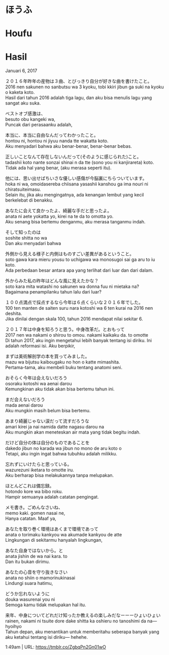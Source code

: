# ほうふ  
# Houfu  
# Hasil  

Januari 6, 2017

２０１６年昨年の産物は３曲、とびっきり自分が好きな曲を書けたこと。  
2016 nen sakunen no sanbutsu wa 3 kyoku, tobi kkiri jibun ga suki na kyoku o kaketa koto.  
Hasil dari tahun 2016 adalah tiga lagu, dan aku bisa menulis lagu yang sangat aku suka.  

ベストオブ感激は、  
besuto obu kangeki wa,  
Puncak dari perasaanku adalah,  

本当に、本当に自由なんだってわかったこと。  
hontou ni, hontou ni jiyuu nanda tte wakatta koto.  
Aku menyadari bahwa aku benar-benar, benar-benar bebas.  

正しいことなんて存在しないんだって(そのように感じられた)こと。  
tadashii koto nante sonzai shinai n da tte (sono you ni kanjirareta) koto.  
Tidak ada hal yang benar, (aku merasa seperti itu).  

他には、思い出せばちいさな優しい感傷が今脳裏にちらついています。  
hoka ni wa, omoidasereba chiisana yasashii kanshou ga ima nouri ni chiratsuiteimasu.  
Selain itu, jika aku mengingatnya, ada kenangan lembut yang kecil berkelebat di benakku.  

あなたに会えて良かったよ、綺麗な手だと思ったよ。  
anata ni aete yokatta yo, kirei na te da to omotta yo.  
Aku senang bisa bertemu denganmu, aku merasa tanganmu indah.  

そして知ったのは  
soshite shitta no wa  
Dan aku menyadari bahwa  

外側から見える様子と内側はものすごい差異があるということ。  
soto gawa kara mieru yousu to uchigawa wa monosugoi sai ga aru to iu koto.  
Ada perbedaan besar antara apa yang terlihat dari luar dan dari dalam.  

外からみた私の昨年はどんな風に見えたかな？  
soto kara mita watashi no sakunen wa donna fuu ni mietaka na?  
Bagaimana penampilanku tahun lalu dari luar?  

１００点満点で採点するなら今年は６点くらいな２０１６年でした。  
100 ten manten de saiten suru nara kotoshi wa 6 ten kurai na 2016 nen deshita.  
Jika dinilai dengan skala 100, tahun 2016 mendapat nilai sekitar 6.  

２０１７年は中身を知ろうと思う。中身改革だ。とおもって  
2017 nen wa nakami o shirou to omou. nakami kaikaku da. to omotte  
Di tahun 2017, aku ingin mengetahui lebih banyak tentang isi diriku. Ini adalah reformasi isi. Aku berpikir,  

まずは美術解剖学の本を買ってみました。  
mazu wa bijutsu kaibougaku no hon o katte mimashita.  
Pertama-tama, aku membeli buku tentang anatomi seni.  

おそらく今年は会えないだろう  
osoraku kotoshi wa aenai darou  
Kemungkinan aku tidak akan bisa bertemu tahun ini.  

まだ会えないだろう  
mada aenai darou  
Aku mungkin masih belum bisa bertemu.  

あまり綺麗じゃない涙だって流すだろうな  
amari kirei ja nai namida datte nagasu darou na  
Aku mungkin akan meneteskan air mata yang tidak begitu indah.  

だけど自分の体は自分のものであることを  
dakedo jibun no karada wa jibun no mono de aru koto o  
Tetapi, aku ingin ingat bahwa tubuhku adalah milikku.  

忘れずにいけたらと思っている。  
wazurezuni iketara to omotte iru.  
Aku berharap bisa melakukannya tanpa melupakan.  

ほとんどこれは備忘録。  
hotondo kore wa bibo roku.  
Hampir semuanya adalah catatan pengingat.  

メモ書き。ごめんなさいね、  
memo kaki. gomen nasai ne,  
Hanya catatan. Maaf ya,  

あなたを取り巻く環境はあくまで環境であって  
anata o torimaku kankyou wa akumade kankyou de atte  
Lingkungan di sekitarmu hanyalah lingkungan,  

あなた自身ではないから。と  
anata jishin de wa nai kara. to  
Dan itu bukan dirimu.  

あなたの心音を守り抜きなさい  
anata no shiin o mamorinukinasai  
Lindungi suara hatimu,  

どうか忘れないように  
douka wasurenai you ni  
Semoga kamu tidak melupakan hal itu.  

来年、中身についてどれだけ知ったか教えるの楽しみだなーーーひょいひょい  
rainen, nakami ni tsuite dore dake shitta ka oshieru no tanoshimi da na— hyoihyo  
Tahun depan, aku menantikan untuk memberitahu seberapa banyak yang aku ketahui tentang isi diriku— hehehe.  

1:49am  |   URL: https://tmblr.co/ZgbqPn2Gn01wO  